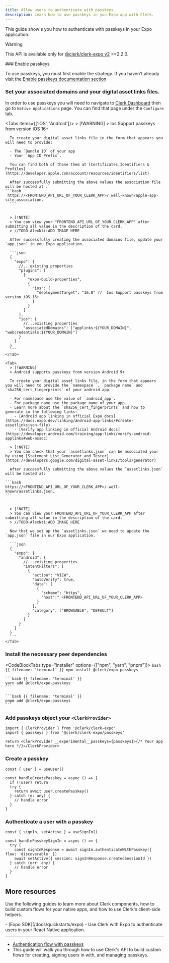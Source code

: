 ```yaml
---
title: Allow users to authenticate with passkeys
description: Learn how to use passkeys in you Expo app with Clerk.
---
```


This guide show's you how to authenticate with passkeys in your Expo application.

> [!WARNING]
> This API is available only for [@clerk/clerk-expo v2](/docs/upgrade-guides/expo-v2/upgrade) >=2.2.0.

<Steps>
  ### Enable passkeys

  To use passkeys, you must first enable the strategy. If you haven't already visit the [Enable passkeys documentation section](https://clerk.com/docs/custom-flows/passkeys#enable-passkeys)

  ### Set your associated domains and your digital asset links files.

  In order to use passkeys you will need to navigate to [Clerk Dashboard](https://dashboard.clerk.com/) then go to `Native Applications` page. You can find that page under the `Configure` tab.

  <Tabs items={['iOS', 'Android']}>
    <Tab>
      > [!WARNING]
      > Ios Support passkeys from version iOS 16+

      To create your digital asset links file in the form that appears you will need to provide:
      
      - The `Bundle ID` of your app  
      - Your `App ID Prefix`.

      You can find both of those them at [Certificates,Identifiers & Profiles](https://developer.apple.com/account/resources/identifiers/list)

      After successfully submitting the above values the association file will be hosted at :
    ```bash
     https://<FRONTEND_API_URL_OF_YOUR_CLERK_APP>/.well-known/apple-app-site-association.
      ```
   

      > [!NOTE]
      > You can view your "FRONTEND_API_URL_OF_YOUR_CLERK_APP" after submitting all value in the description of the card.
      > //TODO-AlexNti:ADD IMAGE HERE

      After successfully creating the associated domains file, update your `app.json` in you Expo application.

      ```json
      {
        "expo": {
          //...existing properties
          "plugins": [
            [
              "expo-build-properties",
              {
                "ios": {
                  "deploymentTarget": "16.0" //  Ios Support passkeys from version iOS 16+
                }
              }
            ]
          ],
          "ios": {
            //...existing properties
            "associatedDomains": ["applinks:${YOUR_DOMAIN}", "webcredentials:${YOUR_DOMAIN}"]
          }
        }
      }
      ```
    </Tab>

    <Tab>
      > [!WARNING]
      > Android supports passkeys from version Android 9+

      To create your digital asset links file, in the form that appears you will need to provide the `namespace `, `package name` and `sha256_cert_fingerprints` of your android app.

      - For namespace use the value of `android_app`.
      - For package name use the package name of your app.
      - Learn more about the `sha256_cert_fingerprints` and how to generate in the following links:
        - [Android app linking in official Expo docs](https://docs.expo.dev/linking/android-app-links/#create-assetlinksjson-file)
        - [Verify app linking in official Android docs](https://developer.android.com/training/app-links/verify-android-applinks#web-assoc)

      > [!NOTE]
      > You can check that your `assetlinks.json` can be associated your by using [Statement List Generator and Tester](https://developers.google.com/digital-asset-links/tools/generator)

      After successfully submitting the above values the `assetlinks.json` will be hosted at:

    ```bash 
    https://<FRONTEND_API_URL_OF_YOUR_CLERK_APP>/.well-known/assetlinks.json. 
    ```
  

      > [!NOTE]
      > You can view your FRONTEND_API_URL_OF_YOUR_CLERK_APP after submitting all value in the description of the card.
      > //TODO-AlexNti:ADD IMAGE HERE

      Now that we set up the `assetlinks.json` we need to update the `app.json` file in our Expo application.

      ```json
      {
        "expo": {
          "android": {
            //...existing properties
            "intentFilters": [
              {
                "action": "VIEW",
                "autoVerify": true,
                "data": [
                  {
                    "scheme": "https",
                    "host":" <FRONTEND_API_URL_OF_YOUR_CLERK_APP>
                  }
                ],
                "category": ["BROWSABLE", "DEFAULT"]
              }
            ]
          }
        }
      }
      ```
    </Tab>
  </Tabs>

  ### Install the necessary peer dependencies

  <CodeBlockTabs type="installer" options={["npm", "yarn", "pnpm"]}>
    ```bash {{ filename: 'terminal' }}
    npm install @clerk/expo-passkeys
    ```

    ```bash {{ filename: 'terminal' }}
    yarn add @clerk/expo-passkeys
    ```

    ```bash {{ filename: 'terminal' }}
    pnpm add @clerk/expo-passkeys
    ```
  </CodeBlockTabs>

  ### Add passkeys object your `<ClerkProvider>`

  ```tsx
  import { ClerkProvider } from '@clerk/clerk-expo'
  import { passkeys } from '@clerk/clerk-expo/passkeys'

  return <ClerkProvider __experimental__passkeys={passkeys}>{/* Your app here */}</ClerkProvider>
  ```

  ### Create a passkey

  ```tsx
  const { user } = useUser()

  const handleCreatePasskey = async () => {
    if (!user) return
    try {
      return await user.createPasskey()
    } catch (e: any) {
      // handle error
    }
  }
  ```

  ### Authenticate a user with a passkey

  ```tsx
  const { signIn, setActive } = useSignIn()

  const handlePasskeySignIn = async () => {
    try {
      const signInResponse = await signIn.authenticateWithPasskey({ flow: 'discoverable' })
      await setActive({ session: signInResponse.createdSessionId })
    } catch (err: any) {
      // handle error
    }
  }
  ```
</Steps>

## More resources

Use the following guides to learn more about Clerk components, how to build custom flows for your native apps, and how to use Clerk's client-side helpers.

<Cards>
  - [Expo SDK](/docs/quickstarts/expo)
  - Use Clerk with Expo to authenticate users in your React Native application.

  ---

  - [Authentication flow with passkeys](https://clerk.com/docs/custom-flows/passkeys#enable-passkeys)
  - This guide will walk you through how to use Clerk's API to build custom flows for creating, signing users in with, and managing passkeys.
</Cards>
